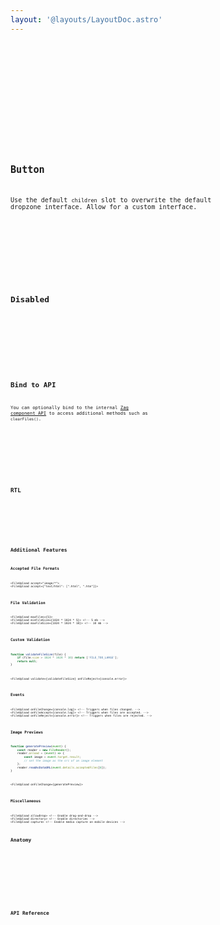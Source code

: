 ```yaml
---
layout: '@layouts/LayoutDoc.astro'
---
```




<Preview client:load>
	<Fragment slot="preview">
		<Example client:load />
	</Fragment>
	<Fragment slot="code">
		<Code code={ExampleRaw} lang="svelte" />
	</Fragment>
</Preview>

<Preview client:load>
	<Fragment slot="preview">
		<ExampleFull client:load />
	</Fragment>
	<Fragment slot="code">
		<Code code={ExampleFullRaw} lang="svelte" />
	</Fragment>
</Preview>

## Button

Use the default `children` slot to overwrite the default dropzone interface. Allow for a custom interface.

<Preview client:load>
	<Fragment slot="preview">
		<ExampleButton client:load />
	</Fragment>
	<Fragment slot="code">
		<Code code={ExampleButtonRaw} lang="svelte" />
	</Fragment>
</Preview>

## Disabled

<Preview client:load>
	<Fragment slot="preview">
		<ExampleDisabled client:load />
	</Fragment>
	<Fragment slot="code">
		<Code code={ExampleDisabledRaw} lang="svelte" />
	</Fragment>
</Preview>

## Bind to API

You can optionally bind to the internal [Zag component API](https://zagjs.com/components/react/file-upload#machine-api) to access additional methods such as `clearFiles()`.

<Preview client:load>
	<Fragment slot="preview">
		<ExampleApiBind client:load />
	</Fragment>
	<Fragment slot="code">
		<Code code={ExampleApiBindRaw} lang="svelte" />
	</Fragment>
</Preview>

## RTL

<Preview client:load>
	<Fragment slot="preview">
		<ExampleRtl client:load />
	</Fragment>
	<Fragment slot="code">
		<Code code={ExampleRtlRaw} lang="svelte" />
	</Fragment>
</Preview>

## Additional Features

### Accepted File Formats

```svelte
<FileUpload accept="image/*">
<FileUpload accept={"text/html": [".html", ".htm"]}>
```

### File Validation

```svelte
<FileUpload maxFiles={5}>
<FileUpload minFileSize={1024 * 1024 * 5}> <!-- 5 mb -->
<FileUpload maxFileSize={1024 * 1024 * 10}> <!-- 10 mb -->
```

### Custom Validation

```ts
function validateFileSize(file) {
	if (file.size > 1024 * 1024 * 10) return ['FILE_TOO_LARGE'];
	return null;
}
```

```svelte
<FileUpload validate={validateFileSize} onFileReject={console.error}>
```

### Events

```svelte
<FileUpload onFileChange={console.log}> <!-- Triggers when files changed. -->
<FileUpload onFileAccept={console.log}> <!-- Triggers when files are accepted. -->
<FileUpload onFileReject={console.error}> <!-- Triggers when files are rejected. -->
```

### Image Previews

```ts
function generatePreview(event) {
	const reader = new FileReader();
	reader.onload = (event) => {
		const image = event.target.result;
		// set the image as the src of an image element
	};
	reader.readAsDataURL(event.details.acceptedFiles[0]);
}
```

```svelte
<FileUpload onFileChange={generatePreview}>
```

### Miscellaneous

```svelte
<FileUpload allowDrop> <!-- Enable drag-and-drop -->
<FileUpload directory> <!-- Enable directories -->
<FileUpload capture> <!-- Enable media capture on mobile devices -->
```

## Anatomy

<Anatomy label="FileUpload" isComponent>
	<Anatomy element="div">
		<Anatomy element="input" />
		<Anatomy label="interface" />
	</Anatomy>
	<Anatomy label="fileList" element="ul">
		<Anatomy label="file" element="li">
			<Anatomy label="fileName" element="p" />
			<Anatomy label="fileSize" element="p" />
			<Anatomy label="fileButton" element="button" />
		</Anatomy>
	</Anatomy>
</Anatomy>

## API Reference

<ApiTable />
